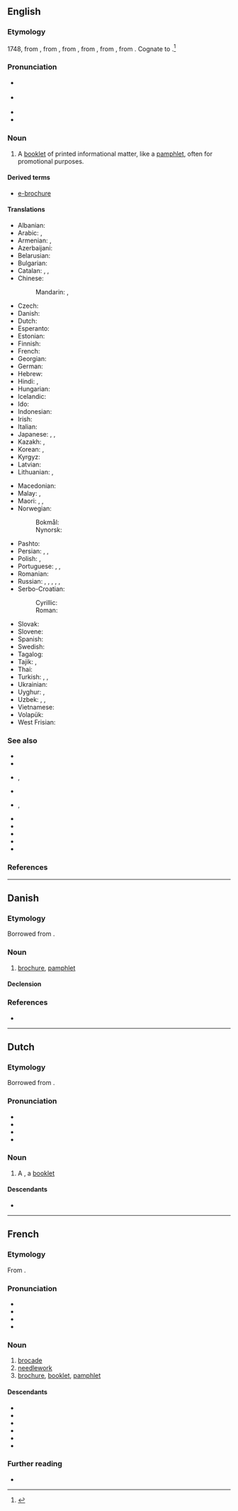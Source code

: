 ==English==
{{wikipedia}}

===Etymology===
1748, from {{bor|en|fr|brochure||stitched work}}, from {{m|fr|brocher||to stitch}}, from {{der|en|fro|brochier||to pierce}}, from {{m|fro|broche||awl}}, from {{der|en|VL.|brocca}}, from {{der|en|la|broccus||pointy-toothed}}. Cognate to {{m|en|broach}}.<ref>{{R:Online Etymology Dictionary}}</ref>

===Pronunciation===
* {{a|US}} {{IPA|en|/bɹoʊˈʃʊɚ/|/bɹoʊˈʃɝ/}}
* {{a|UK}} {{IPA|en|/ˈbɹəʊ.ʃə(ɹ)/}}
* {{audio|en|en-us-brochure.ogg|Audio (US)}}
* {{rhymes|en|ʊə(ɹ)|s=2}}

===Noun===
{{en-noun}}

# A [[booklet]] of printed informational matter, like a [[pamphlet]], often for promotional purposes.
#: {{ux|en|have a look in the Vans '''brochure''' for a new vacuum cleaner}}

====Derived terms====
* [[e-brochure]]

====Translations====
{{trans-top|booklet of printed informational matter}}
* Albanian: {{t+|sq|broshurë}}
* Arabic: {{t|ar|كُرَّاسَة}}, {{t|ar|كُتَيِّب|m}}
* Armenian: {{t+|hy|գրքույկ}}, {{t+|hy|բրոշյուր}}
* Azerbaijani: {{t|az|broşüra}}
* Belarusian: {{t|be|брашу́ра|f|sc=Cyrl}}
* Bulgarian: {{t+|bg|брошу́ра|f}}
* Catalan: {{t+|ca|fullet|m}}, {{t+|ca|opuscle|m}}, {{t+|ca|prospecte|m}}
* Chinese:
*: Mandarin: {{t+|cmn|小冊子}}, {{t+|cmn|小册子|tr=xiǎocèzi}}
* Czech: {{t+|cs|brožura|f}}
* Danish: {{t|da|brochure}}
* Dutch: {{t+|nl|brochure|f}}
* Esperanto: {{t|eo|broŝuro}}
* Estonian: {{t+|et|brošüür}}
* Finnish: {{t|fi|esite}}
* French: {{t+|fr|brochure|f}}
* Georgian: {{t|ka|ბროშურა}}
* German: {{t+|de|Broschüre|f}}
* Hebrew: {{t+|he|עָלוֹן|m|tr='alon|sc=Hebr}}
* Hindi: {{t+|hi|विवरण|m|sc=Deva}}, {{t|hi|ब्रोशर|m|sc=Deva}}
* Hungarian: {{t+|hu|ismertető}}
* Icelandic: {{t+|is|bæklingur|m}}
* Ido: {{t+|io|broshuro}}
* Indonesian: {{t+|id|brosur}}
* Irish: {{t|ga|bróisiúr}}
* Italian: {{t|it|opuscolo|m}}
* Japanese: {{t+|ja|小冊子|tr=しょうさっし, shōsasshi|sc=Jpan}}, {{t|ja|小冊|tr=しょうさつ, shōsatsu|sc=Jpan}}, {{t+|ja|パンフレット|tr=panfuretto|sc=Jpan}}
* Kazakh: {{t+|kk|кітапша}}, {{t|kk|брошюра}}
* Korean: {{t+|ko|소책자(小冊子)}}, {{t+|ko|팸플릿}}
* Kyrgyz: {{t|ky|брошюра}}
* Latvian: {{t|lv|brošūra|f}}
* Lithuanian: {{t|lt|brošiūra|f}}, {{t|lt|knygelė|f}}
{{trans-mid}}
* Macedonian: {{t|mk|брошура|f}}
* Malay: {{t|ms|brosur}}, {{t|ms|risalah}}
* Maori: {{t|mi|puka whakaatu}}, {{t|mi|puka whakamōhio}}, {{t|mi|mātārere}}
* Norwegian:
*: Bokmål: {{t|nb|brosjyre|m}}
*: Nynorsk: {{t|nn|brosjyre|m}}
* Pashto: {{t+|ps|رساله|f|tr=resālá}}
* Persian: {{t+|fa|بروشور|tr=brošur|sc=fa-Arab}}, {{t+|fa|کتابچه|tr=ketâbče}}, {{t+|fa|رساله|tr=resâle}}
* Polish: {{t+|pl|broszura|f}}, {{t+|pl|ulotka|f}}
* Portuguese: {{t|pt|brochura|f}}, {{t+|pt|panfleto|m}}, {{t+|pt|folheto|m}}
* Romanian: {{t+|ro|broșură|f}}
* Russian: {{t+|ru|брошю́ра|f}}, {{t+|ru|букле́т|m}}, {{t+|ru|проспе́кт|m}}, {{t+|ru|памфле́т|m}}, {{t+|ru|кни́жка|f}}, {{t+|ru|кни́жечка|f}}
* Serbo-Croatian:
*: Cyrillic: {{t|sh|брошура|f}}
*: Roman: {{t+|sh|brošura|f}}
* Slovak: {{t|sk|brožúra|f}}
* Slovene: {{t|sl|brošura|f}}
* Spanish: {{t+|es|folleto|m}}
* Swedish: {{t+|sv|broschyr}}
* Tagalog: {{t|tl|muntaklat}}
* Tajik: {{t|tg|рисола}}, {{t|tg|китобча}}
* Thai: {{t+|th|โบรชัวร์}}
* Turkish: {{t+|tr|broşür}}, {{t+|tr|kitapçık}}, {{t+|tr|risale}}
* Ukrainian: {{t+|uk|брошу́ра|f|sc=Cyrl}}
* Uyghur: {{t|ug|براشۇرا}}, {{t|ug|كىتابچە}}
* Uzbek: {{t+|uz|broshyura}}, {{t+|uz|risola}}, {{t|uz|kitobcha}}
* Vietnamese: {{t|vi|cuốn sách nhỏ}}
* Volapük: {{t|vo|brojür}}
* West Frisian: {{t|fy|brosjuere}}
{{trans-bottom}}

===See also===
* {{l|en|advertisement}}
* {{l|en|booklet}}
* {{l|en|catalogue}}, {{l|en|catalog}}
* {{l|en|circular}}
* {{l|en|flier}}, {{l|en|flyer}}
* {{l|en|handbill}}
* {{l|en|junk mail}}
* {{l|en|leaflet}}
* {{l|en|pamphlet}}
* {{l|en|prospectus}}

===References===
<references/>

----

==Danish==

===Etymology===
Borrowed from {{bor|da|fr|brochure}}.

===Noun===
{{da-noun|n|r}}

# [[brochure#English|brochure]], [[pamphlet]]

====Declension====
{{da-noun-infl|n|r}}

===References===
* {{R:DDO}}

----

==Dutch==

===Etymology===
Borrowed from {{bor|nl|fr|brochure}}.

===Pronunciation===
* {{IPA|nl|/ˌbrɔˈʃyː.rə/}}
* {{audio|nl|Nl-brochure.ogg|Audio}}
* {{hyphenation|nl|bro|chu|re}}
* {{rhymes|nl|yːrə}}

===Noun===
{{nl-noun|f|-s|brochuretje}}

# A {{l|en|brochure}}, a [[booklet]]

====Descendants====
* {{desc|id|bor=1|brosur}}

----

==French==

===Etymology===
From {{af|fr|brocher|-ure}}.

===Pronunciation===
* {{fr-IPA}}
* {{audio|fr|Fr-brochure.ogg|Audio}}
* {{homophones|fr|brochures}}
* {{rhymes|fr|yʁ|s=2}}

===Noun===
{{fr-noun|f}}

# [[brocade]]
# [[needlework]]
# [[#English|brochure]], [[booklet]], [[pamphlet]]

====Descendants====
* {{desc|da|brochure|bor=1}}
* {{desctree|nl|brochure|bor=1}}
* {{desc|en|brochure|bor=1}}
* {{desc|pl|broszura|bor=1}}
* {{desc|ro|broșură|bor=1}}
* {{desc|tr|broşür|bor=1}}

===Further reading===
* {{R:TLFi}}